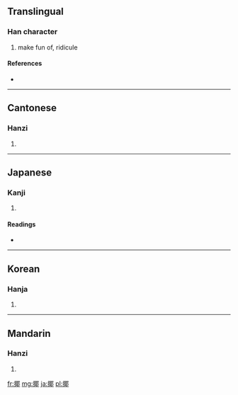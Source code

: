 ==Translingual==

===Han character===
{{Han char|rn=64|rad=手|as=09|sn=12|four=5702<sub>7</sub>|canj=手尸十中 (QSJL)}}

# make fun of, ridicule

====References====
* {{Han ref|kx=0445.340|dkj=12437|hdz=31892.010|uh=63F6|ud=25590|bh=D95E|bd=55646}}

----

==Cantonese==

===Hanzi===
{{yue-hanzi|jyut=|y=ye4}}

# {{defn|lang=yue|sort=手09}}

----

==Japanese==

===Kanji===
{{ja-kanji|grade=|rs=手09}}

# {{defn|lang=ja|sort=手09}}

====Readings====
* {{ja-readings|on=[[や]] (ya)|kun=[[からかう]] (karakau)}}

----

==Korean==

===Hanja===
{{ko-hanja|hangeul=야|eumhun=|rv=ya|mr=ya|y=ya}}

# {{defn|lang=ko|sort=手09}}

----

==Mandarin==

===Hanzi===
{{cmn-hanzi|pin=[[gé]] ([[ge2]]), [[yé]] ([[ye2]])|wg=ko<sup>2</sup>, yeh<sup>2</sup>}}

# {{defn|lang=cmn|sort=手09}}

[[fr:揶]]
[[mg:揶]]
[[ja:揶]]
[[pl:揶]]